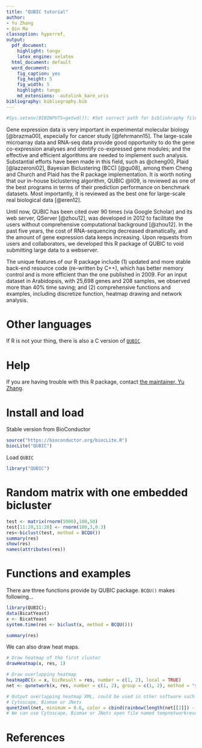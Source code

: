 ```yaml
---
title: "QUBIC tutorial"
author:
- Yu Zhang
- Qin Ma
classoption: hyperref,
output:
  pdf_document:
    highlight: tango
    latex_engine: xelatex
  html_document: default
  word_document:
    fig_caption: yes
    fig_height: 5
    fig_width: 5
    highlight: tango
    md_extensions: -autolink_bare_uris
bibliography: bibliography.bib
---
```

<!--
%\VignetteEngine{knitr::rmarkdown}
%\VignetteIndexEntry{QUBIC vignette}
-->

```r
#Sys.setenv(BIBINPUTS=getwd()); #Set correct path for bibliohraphy file #     citation_package: biblatex

```

Gene expression data is very important in experimental molecular biology [@brazma00], especially for cancer study [@fehrmann15]. The large-scale microarray data and RNA-seq data provide good opportunity to do the gene co-expression analyses and identify co-expressed gene modules; and the effective and efficient algorithms are needed to implement such analysis. Substantial efforts have been made in this field, such as @cheng00, Plaid [@lazzeroni02], Bayesian Biclustering (BCC) [@gu08], among them Cheng and Church and Plaid has the R package implementation. It is worth noting that our in-house biclustering algorithm, QUBIC @li09, is reviewed as one of the best programs in terms of their prediction performance on benchmark datasets. Most importantly, it is reviewed as the best one for large-scale real biological data [@eren12].

Until now, QUBIC has been cited over 90 times (via Google Scholar) and its web server, QServer [@zhou12], was developed in 2012 to facilitate the users without comprehensive computational background [@zhou12]. In the past five years, the cost of RNA-sequencing decreased dramatically, and the amount of gene expression data keeps increasing. Upon requests from users and collaborators, we developed this R package of QUBIC to void submitting large data to a webserver.

The unique features of our R package include (1) updated and more stable back-end resource code (re-written by C++), which has better memory control and is more efficient than the one published in 2009. For an input dataset in Arabidopsis, with 25,698 genes and 208 samples, we observed more than 40% time saving; and (2) comprehensive functions and examples, including discretize function, heatmap drawing and network analysis. 



# Other languages

If R is not your thing, there is also a C version of [`QUBIC`](https://github.com/maqin2001/QUBIC).

# Help 

If you are having trouble with this R package, contact [the maintainer, Yu Zhang](mailto:zy26@jlu.edu.cn). 

# Install and load

Stable version from BioConductor


```r
source("https://bioconductor.org/biocLite.R")
biocLite("QUBIC")
```

<!-- Or development version from GitHub


```r
install.packages("devtools")
devtools::install_github("ropensci/alm")
```
-->
Load `QUBIC`


```r
library("QUBIC")
```

# Random matrix with one embedded bicluster


```r
test <- matrix(rnorm(5000),100,50)
test[11:20,11:20] <- rnorm(100,3,0.3)
res<-biclust(test, method = BCQU())
summary(res)
show(res)
names(attributes(res))
```

Functions and examples
======================

There are three functions provide by QUBIC package. ```BCQU()``` makes
following...
```r
library(QUBIC);
data(BicatYeast)
x <- BicatYeast
system.time(res <- biclust(x, method = BCQU()))

summary(res)
```


We can also draw heat maps.


```r
# Draw heatmap of the first cluster
drawHeatmap(x, res, 1)

# Draw overlapping heatmap
heatmapBC(x = x, bicResult = res, number = c(1, 2), local = TRUE)
net <- qunetwork(x, res, number = c(1, 2), group = c(1, 2), method = "spearman")
```

```r
# Output overlapping heatmap XML, could be used in other software such as
# Cytoscape, Biomax or JNets
qunet2xml(net, minimum = 0.6, color = cbind(rainbow(length(net[[2]]) - 1), "gray"))
# We can use Cytoscape, Biomax or JNets open file named tempnetworkresult.gr
```

# References
